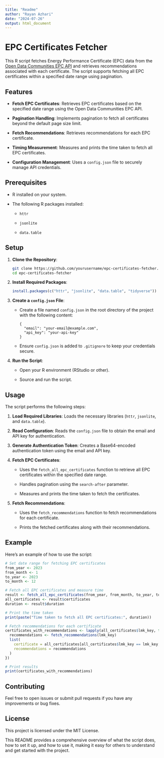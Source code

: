 ```yaml
---
title: "Readme"
author: "Rayan Azhari"
date: "2024-07-26"
output: html_document
---
```


# EPC Certificates Fetcher

This R script fetches Energy Performance Certificate (EPC) data from the [Open Data Communities EPC API](https://epc.opendatacommunities.org/) and retrieves recommendations associated with each certificate. The script supports fetching all EPC certificates within a specified date range using pagination.

## Features

-   **Fetch EPC Certificates**: Retrieves EPC certificates based on the specified date range using the Open Data Communities EPC API.

-   **Pagination Handling**: Implements pagination to fetch all certificates beyond the default page size limit.

-   **Fetch Recommendations**: Retrieves recommendations for each EPC certificate.

-   **Timing Measurement**: Measures and prints the time taken to fetch all EPC certificates.

-   **Configuration Management**: Uses a `config.json` file to securely manage API credentials.

## Prerequisites

-   R installed on your system.

-   The following R packages installed:

    -   `httr`

    -   `jsonlite`

    -   `data.table`

## Setup

1.  **Clone the Repository**:

    ```sh
    git clone https://github.com/yourusername/epc-certificates-fetcher.git
    cd epc-certificates-fetcher

    ```

2.  **Install Required Packages**:

    ```r
    install.packages(c("httr", "jsonlite", "data.table", "tidyverse"))

    ```

3.  **Create a `config.json` File**:

    -   Create a file named `config.json` in the root directory of the project with the following content:

        ```jason
        {
          "email": "your-email@example.com",
          "api_key": "your-api-key"
        }

        ```

    -   Ensure `config.json` is added to `.gitignore` to keep your credentials secure.

4.  **Run the Script**:

    -   Open your R environment (RStudio or other).

    -   Source and run the script.

## Usage

The script performs the following steps:

1.  **Load Required Libraries**: Loads the necessary libraries (`httr`, `jsonlite`, and `data.table`).

2.  **Read Configuration**: Reads the `config.json` file to obtain the email and API key for authentication.

3.  **Generate Authentication Token**: Creates a Base64-encoded authentication token using the email and API key.

4.  **Fetch EPC Certificates**:

    -   Uses the `fetch_all_epc_certificates` function to retrieve all EPC certificates within the specified date range.

    -   Handles pagination using the `search-after` parameter.

    -   Measures and prints the time taken to fetch the certificates.

5.  **Fetch Recommendations**:

    -   Uses the `fetch_recommendations` function to fetch recommendations for each certificate.

    -   Prints the fetched certificates along with their recommendations.

## Example

Here's an example of how to use the script:

```r
# Set date range for fetching EPC certificates
from_year <- 2023
from_month <- 1
to_year <- 2023
to_month <- 12

# Fetch all EPC certificates and measure time
result <- fetch_all_epc_certificates(from_year, from_month, to_year, to_month)
all_certificates <- result$certificates
duration <- result$duration

# Print the time taken
print(paste("Time taken to fetch all EPC certificates:", duration))

# Fetch recommendations for each certificate
certificates_with_recommendations <- lapply(all_certificates$lmk_key, function(lmk_key) {
  recommendations <- fetch_recommendations(lmk_key)
  list(
    certificate = all_certificates[all_certificates$lmk_key == lmk_key, ],
    recommendations = recommendations
  )
})

# Print results
print(certificates_with_recommendations)

```

## Contributing

Feel free to open issues or submit pull requests if you have any improvements or bug fixes.

## License

This project is licensed under the MIT License.

This README provides a comprehensive overview of what the script does, how to set it up, and how to use it, making it easy for others to understand and get started with the project.
